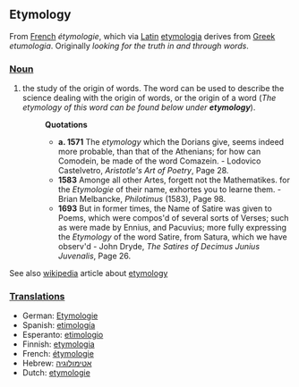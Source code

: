 ==Etymology==
From [[French]] ''&eacute;tymologie'', which via [[Latin]] [[etymologia]] derives from [[Greek]] ''etumologia''. Originally ''looking for the truth in and through words''.

===[[Noun]]===
#the study of the origin of words. The word can be used to describe the science dealing with the origin of words, or the origin of a word (''The etymology of this word can be found below under '''etymology''''').
#:'''Quotations'''
#:*'''a. 1571''' The ''etymology'' which the Dorians give, seems indeed more probable, than that of the Athenians; for how can Comodein, be made of the word Comazein. - Lodovico Castelvetro, ''Aristotle's Art of Poetry'', Page 28.
#:*'''1583''' Amonge all other Artes, forgett not the Mathematikes. for the ''Etymologie'' of their name, exhortes you to learne them. - Brian Melbancke, ''Philotimus'' (1583), Page 98.
#:*'''1693''' But in former times, the Name of Satire was given to Poems, which were compos'd of several sorts of Verses; such as were made by Ennius, and Pacuvius; more fully expressing the ''Etymology'' of the word Satire, from Satura, which we have observ'd - John Dryde, ''The Satires of Decimus Junius Juvenalis'', Page 26.

See also [[wikipedia]] article about [[w:etymology|etymology]]

===[[Translation]]s===
* German: [[Etymologie]]
* Spanish: [[etimología]]
* Esperanto: [[etimologio]]
* Finnish: [[etymologia]]
* French: [[étymologie]]
* Hebrew: [[אטימולוגיה]]
* Dutch: [[etymologie]]